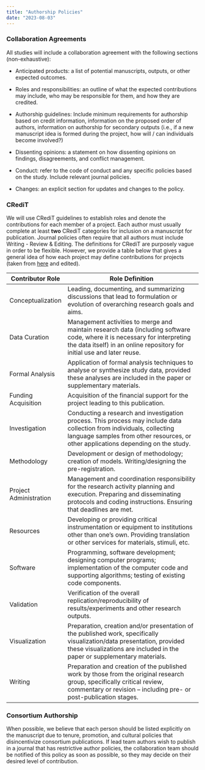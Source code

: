 ```yaml
---
title: "Authorship Policies"
date: "2023-08-03"
---
```


### Collaboration Agreements

All studies will include a collaboration agreement with the following sections (non-exhaustive):

-   Anticipated products: a list of potential manuscripts, outputs, or other expected outcomes.

-   Roles and responsibilities: an outline of what the expected contributions may include, who may be responsible for them, and how they are credited.

-   Authorship guidelines: Include minimum requirements for authorship based on credit information, information on the proposed order of authors, information on authorship for secondary outputs (i.e., if a new manuscript idea is formed during the project, how will / can individuals become involved?)

-   Dissenting opinions: a statement on how dissenting opinions on findings, disagreements, and conflict management.

-   Conduct: refer to the code of conduct and any specific policies based on the study. Include relevant journal policies.

-   Changes: an explicit section for updates and changes to the policy.

### CRediT

We will use CRediT guidelines to establish roles and denote the contributions for each member of a project. Each author must usually complete at least **two** CRediT categories for inclusion on a manuscript for publication. Journal policies often require that all authors must include Writing - Review & Editing. The definitions for CRediT are purposely vague in order to be flexible. However, we provide a table below that gives a general idea of how each project may define contributions for projects (taken from [here](https://manyprimates.github.io/authorship/) and edited).

| Contributor Role       | Role Definition                                                                                                                                                                                              |
|--------------------|----------------------------------------------------|
| Conceptualization      | Leading, documenting, and summarizing discussions that lead to formulation or evolution of overarching research goals and aims.                                                                              |
| Data Curation          | Management activities to merge and maintain research data (including software code, where it is necessary for interpreting the data itself) in an online repository for initial use and later reuse.         |
| Formal Analysis        | Application of formal analysis techniques to analyse or synthesize study data, provided these analyses are included in the paper or supplementary materials.                                                 |
| Funding Acquisition    | Acquisition of the financial support for the project leading to this publication.                                                                                                                            |
| Investigation          | Conducting a research and investigation process. This process may include data collection from individuals, collecting language samples from other resources, or other applications depending on the study.  |
| Methodology            | Development or design of methodology; creation of models. Writing/designing the pre-registration.                                                                                                            |
| Project Administration | Management and coordination responsibility for the research activity planning and execution. Preparing and disseminating protocols and coding instructions. Ensuring that deadlines are met.                 |
| Resources              | Developing or providing critical instrumentation or equipment to institutions other than one's own. Providing translation or other services for materials, stimuli, etc.                                     |
| Software               | Programming, software development; designing computer programs; implementation of the computer code and supporting algorithms; testing of existing code components.                                          |
| Validation             | Verification of the overall replication/reproducibility of results/experiments and other research outputs.                                                                                                   |
| Visualization          | Preparation, creation and/or presentation of the published work, specifically visualization/data presentation, provided these visualizations are included in the paper or supplementary materials.           |
| Writing                | Preparation and creation of the published work by those from the original research group, specifically critical review, commentary or revision -- including pre- or post-publication stages.                 |

### Consortium Authorship

When possible, we believe that each person should be listed explicitly on the manuscript due to tenure, promotion, and cultural policies that disincentivize consortium publications. If lead team authors wish to publish in a journal that has restrictive author policies, the collaboration team should be notified of this policy as soon as possible, so they may decide on their desired level of contribution.
